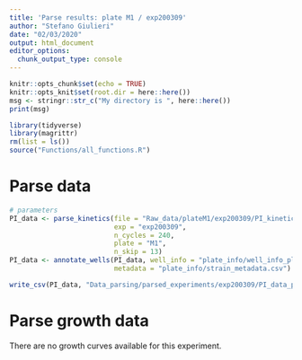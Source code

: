 ```yaml
---
title: 'Parse results: plate M1 / exp200309'
author: "Stefano Giulieri"
date: "02/03/2020"
output: html_document
editor_options: 
  chunk_output_type: console
---
```


```r
knitr::opts_chunk$set(echo = TRUE)
knitr::opts_knit$set(root.dir = here::here())
msg <- stringr::str_c("My directory is ", here::here())
print(msg)
```

```r
library(tidyverse)
library(magrittr)
rm(list = ls())
source("Functions/all_functions.R")
```

# Parse data

```r
# parameters
PI_data <- parse_kinetics(file = "Raw_data/plateM1/exp200309/PI_kinetics/200309 Plate M1 n2 HeLa 40000 cell death assay 24h.xlsx",
                          exp = "exp200309",
                          n_cycles = 240,
                          plate = "M1",
                          n_skip = 13) 
PI_data <- annotate_wells(PI_data, well_info = "plate_info/well_info_plates_M1_M2.csv",
                          metadata = "plate_info/strain_metadata.csv")

write_csv(PI_data, "Data_parsing/parsed_experiments/exp200309/PI_data_plateM1_exp200309.csv")
```

# Parse growth data

There are no growth curves available for this experiment.
